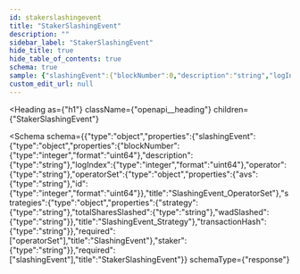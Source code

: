 ```yaml
---
id: stakerslashingevent
title: "StakerSlashingEvent"
description: ""
sidebar_label: "StakerSlashingEvent"
hide_title: true
hide_table_of_contents: true
schema: true
sample: {"slashingEvent":{"blockNumber":0,"description":"string","logIndex":0,"operator":"string","operatorSet":{"avs":"string","id":0},"strategies":{"strategy":"string","totalSharesSlashed":"string","wadSlashed":"string"},"transactionHash":"string"},"staker":"string"}
custom_edit_url: null
---
```



<Heading
  as={"h1"}
  className={"openapi__heading"}
  children={"StakerSlashingEvent"}
>
</Heading>





<Schema
  schema={{"type":"object","properties":{"slashingEvent":{"type":"object","properties":{"blockNumber":{"type":"integer","format":"uint64"},"description":{"type":"string"},"logIndex":{"type":"integer","format":"uint64"},"operator":{"type":"string"},"operatorSet":{"type":"object","properties":{"avs":{"type":"string"},"id":{"type":"integer","format":"uint64"}},"title":"SlashingEvent_OperatorSet"},"strategies":{"type":"object","properties":{"strategy":{"type":"string"},"totalSharesSlashed":{"type":"string"},"wadSlashed":{"type":"string"}},"title":"SlashingEvent_Strategy"},"transactionHash":{"type":"string"}},"required":["operatorSet"],"title":"SlashingEvent"},"staker":{"type":"string"}},"required":["slashingEvent"],"title":"StakerSlashingEvent"}}
  schemaType={"response"}
>
  
</Schema>
            